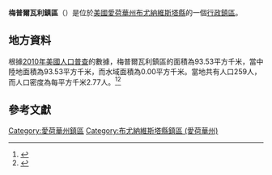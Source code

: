 {{noteTA
|G1=USState
|G2=地名
|G3=Unit
}}
{{Infobox settlement
|official_name            = 梅普爾瓦利鎮區
|native_name = Maple Valley Township
|settlement_type          = [[行政鎮區|行政鎮區]]
|image_skyline            = 
|imagesize                = 
|image_map                = Map highlighting Maple Valley Township, Buena Vista County, Iowa.svg
|mapsize                  = 250px
|pushpin_map  =USA Iowa
|pushpin_label = 梅普爾瓦利鎮區
|pushpin_label_position   = top
|pushpin_map_caption      = 梅普爾瓦利鎮區在愛荷華州的位置
|subdivision_type         = [[世界政區索引|國家]]
|subdivision_type1        = [[美国州份|州份]]
|subdivision_type2        = [[愛荷華州行政区划|縣]]
|subdivision_name         = [[美国|美国]]
|subdivision_name1        = [[愛荷華州|愛荷華州]]
|subdivision_name2        = [[布尤納維斯塔縣_(愛荷華州)|布尤納維斯塔縣]]
|elevation_ft             = 1348
|elevation_m              = 411
|timezone                 = [[北美中部時區|北美中部時區]]
|area_total_km2           = 93.53
|area_land_km2            = 93.53
|area_water_km2           = 0.00
|area_total_sq_mi         = 
|area_land_sq_mi          = 
|area_water_sq_mi         = 
|population_as_of         = [[2010年美國人口普查|2010]]
|population_footnotes     = 
|population_total         = 259
|population_density_km2   = auto
|population_density_sq_mi = auto
|utc_offset               = -6
|coordinates              = {{coord|42|36|20|N|95|20|08|W|type:city_region:US-AL_source:GNS-enwiki|display=inline,title}}
| coor_pinpoint           = 
| coordinates_footnotes   = 
|timezone_DST             = CDT
|utc_offset_DST           = -5
|postal_code_type         = [[美國郵區編號|郵區編號]]
|postal_code              = 
|area_code                = {{link-en|电话区号319|Area code 319|319}}
|blank_name = [[地名信息系统|GNIS ID]]
|blank_info = 468343
}}
'''梅普爾瓦利鎮區'''（{{lang-en|Maple Valley Township}}）是位於[[美國|美國]][[愛荷華州|愛荷華州]][[布尤納維斯塔縣_(愛荷華州)|布尤納維斯塔縣]]的一個[[行政鎮區|行政鎮區]]。

== 地方資料 ==
根據[[2010年美國人口普查|2010年美國人口普查]]的數據，梅普爾瓦利鎮區的面積為93.53平方千米，當中陸地面積為93.53平方千米，而水域面積為0.00平方千米。當地共有人口259人，而人口密度為每平方千米2.77人。<ref name="GR8">{{cite web|url=http://factfinder2.census.gov|publisher=[[美国人口调查局|美国人口调查局]]|accessdate=2011-05-14|title=American FactFinder|archive-date=2013-09-11|archive-url=https://web.archive.org/web/20130911234518/http://factfinder2.census.gov/|dead-url=no}}</ref><ref>{{cite web|url=https://www.citypopulation.de/en/usa/iowa/admin/|title=USA: Iowa (Counties and Townships) - City Population}}</ref>

== 參考文獻 ==
{{reflist}}

{{布尤納維斯塔縣 (愛荷華州)}}

{{DEFAULTSORT:Maple Valley Township}}
[[Category:愛荷華州鎮區|Category:愛荷華州鎮區]]
[[Category:布尤納維斯塔縣鎮區_(愛荷華州)|Category:布尤納維斯塔縣鎮區 (愛荷華州)]]

{{Iowa-geo-stub}}